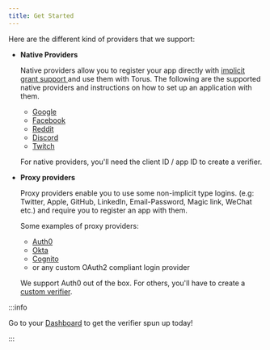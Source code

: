 ```yaml
---
title: Get Started
---
```


Here are the different kind of providers that we support:

- **Native Providers**

    Native providers allow you to register your app directly with
    [implicit grant support ](https://oauth.net/2/grant-types/implicit/)and use them
    with Torus. The following are the supported native providers and instructions on how to set up an application with them.

    - [Google](https://support.google.com/googleapi/answer/6158849)
    - [Facebook](https://developers.facebook.com/docs/apps)
    - [Reddit](https://github.com/reddit-archive/reddit/wiki/oauth2)
    - [Discord](https://discord.com/developers/docs/topics/oauth2)
    - [Twitch](https://dev.twitch.tv/docs/authentication/#registration)

  For native providers, you'll need the client ID / app ID to create a verifier.

- **Proxy providers**

  Proxy providers enable you to use some non-implicit type logins. \(e.g: Twitter, Apple, GitHub, LinkedIn, Email-Password, Magic
  link, WeChat etc.\) and require you to register an app with them.

  Some examples of proxy providers:

  - [Auth0](https://auth0.com/docs/connections)
  - [Okta](https://developer.okta.com/docs/concepts/social-login/)
  - [Cognito](https://aws.amazon.com/cognito/getting-started/)
  - or any custom OAuth2 compliant login provider

  We support Auth0 out of the box. For others, you'll have to create a [custom verifier](custom-verifier).

:::info

Go to your [Dashboard](https://developer.tor.us) to
get the verifier spun up today!

:::
